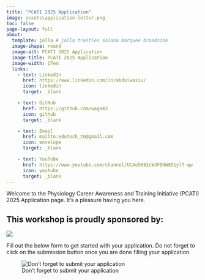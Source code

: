 ```yaml
---
title: "PCATI 2025 Application"
image: assets\application-letter.png
toc: false
page-layout: full
about: 
  template: jolla # jolla trestles solana marquee broadside
  image-shape: round
  image-alt: PCATI 2025 Application
  image-title: PCATI 2025 Application
  image-width: 17em
  links:
    - text: LinkedIn
      href: https://www.linkedin.com/in/abdulwasiu/
      icon: linkedin
      target: _blank

    - text: GitHub
      href: https://github.com/waga43
      icon: github
      target: _blank

    - text: Email
      href: mailto:edutech_tm@gmail.com
      icon: envelope
      target: _blank

    - text: YouTube
      href: https://www.youtube.com/channel/UCAe5662cWJF5NW851ylT-qw
      icon: youtube
      target: _blank
---
```



Welcome to the Physiology Career Awareness and Training Initiative (PCATI) 2025 Application page. It's a pleasure having you here.

**This workshop is proudly sponsored by:**
---

![](assets\the-physiological-society-logo.png)

Fill out the below form to get started with your application. Do not forget to click on the submission button once you are done filling your application.

![Don't forget to submit your application](assets\submit-application.png)